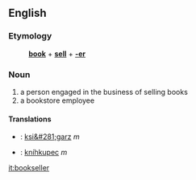 ==English==
===Etymology===
:'''[[book]]''' + '''[[sell]]''' + '''[[-er]]'''
===Noun===
#a person engaged in the business of selling books
#a bookstore employee
====Translations====
*{{pl}}: [[ksi&#281;garz]] ''m'' 
*{{sk}}: [[kníhkupec#Slovak|kníhkupec]] ''m''

[[it:bookseller]]